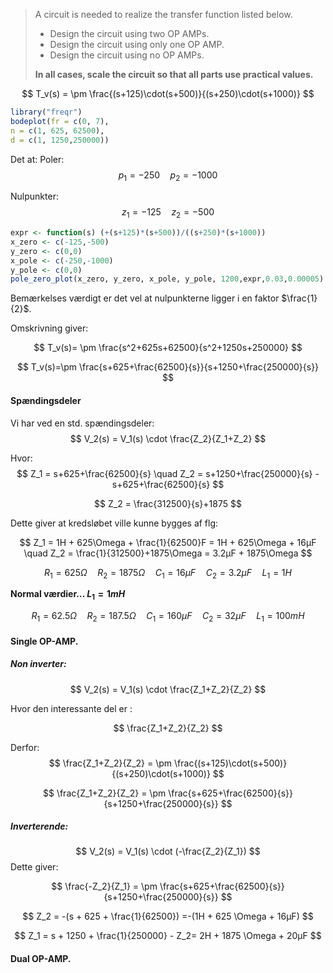 > A circuit is needed to realize the transfer function listed below.
>
>- Design the circuit using two OP AMPs.
>- Design the circuit using only one OP AMP.
>- Design the circuit using no OP AMPs.
>
> **In all cases, scale the circuit so that all parts use practical values.**

$$
T_v(s) = \pm \frac{(s+125)\cdot(s+500)}{(s+250)\cdot(s+1000)}
$$

```r
library("freqr")
bodeplot(fr = c(0, 7), 
n = c(1, 625, 62500), 
d = c(1, 1250,250000))
```

Det at: 
Poler: 
$$
p_1 = -250 \quad p_2 = -1000
$$

Nulpunkter:
$$
z_1 = -125 \quad z_2 = -500
$$

```r
expr <- function(s) (+(s+125)*(s+500))/((s+250)*(s+1000))
x_zero <- c(-125,-500)
y_zero <- c(0,0)
x_pole <- c(-250,-1000)
y_pole <- c(0,0)
pole_zero_plot(x_zero, y_zero, x_pole, y_pole, 1200,expr,0.03,0.00005)
```




Bemærkelses værdigt er det vel at nulpunkterne ligger i en faktor $\frac{1}{2}$.

Omskrivning giver:

$$
T_v(s)= \pm \frac{s^2+625s+62500}{s^2+1250s+250000}
$$

$$
T_v(s)=\pm \frac{s+625+\frac{62500}{s}}{s+1250+\frac{250000}{s}}
$$

#### Spændingsdeler 

Vi har ved en std. spændingsdeler: 
$$
V_2(s) = V_1(s) \cdot \frac{Z_2}{Z_1+Z_2}
$$

Hvor: 
$$
Z_1 = s+625+\frac{62500}{s} \quad Z_2 = s+1250+\frac{250000}{s} - s+625+\frac{62500}{s} 
$$

$$
Z_2 = \frac{312500}{s}+1875
$$



Dette giver at kredsløbet ville kunne bygges af flg: 

$$
Z_1 = 1H + 625\Omega + \frac{1}{62500}F = 1H + 625\Omega + 16µF \quad Z_2 = \frac{1}{312500}+1875\Omega = 3.2µF + 1875\Omega
$$


$$
R_1 = 625 \Omega \quad
R_2 = 1875 \Omega \quad
C_1 = 16µF \quad 
C_2 = 3.2µF \quad
L_1 = 1H
$$

**Normal værdier... $L_1 = 1mH$**

$$
R_1 = 62.5\Omega \quad
R_2 = 187.5 \Omega \quad
C_1 = 160µF \quad 
C_2 = 32µF \quad
L_1 = 100mH
$$





#### Single OP-AMP.

##### Non inverter: 
$$
V_2(s) = V_1(s) \cdot \frac{Z_1+Z_2}{Z_2}
$$

Hvor den interessante del er : 

$$
\frac{Z_1+Z_2}{Z_2}
$$

Derfor: 
$$
\frac{Z_1+Z_2}{Z_2} = \pm \frac{(s+125)\cdot(s+500)}{(s+250)\cdot(s+1000)}
$$

$$
\frac{Z_1+Z_2}{Z_2} = \pm \frac{s+625+\frac{62500}{s}}{s+1250+\frac{250000}{s}}
$$


##### Inverterende:

$$
V_2(s) = V_1(s) \cdot (-\frac{Z_2}{Z_1})
$$
Dette giver: 

$$
\frac{-Z_2}{Z_1} = \pm \frac{s+625+\frac{62500}{s}}{s+1250+\frac{250000}{s}}
$$

$$
Z_2 = -(s + 625 + \frac{1}{62500}) =-(1H + 625 \Omega + 16µF)
$$

$$
Z_1 = s + 1250 + \frac{1}{250000} - Z_2= 2H + 1875 \Omega + 20µF
$$

#### Dual OP-AMP.


